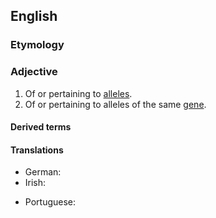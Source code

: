 ==English==

===Etymology===
{{suffix|en|allele|ic}}

===Adjective===
{{en-adj|-}}

# Of or pertaining to [[allele]]s.
# Of or pertaining to alleles of the same [[gene]].

====Derived terms====
{{der3|en
|allelically
|allelicity
|biallelic
|diallelic
|epiallelic
|hemiallelic
|heteroallelic
|homoallelic
|interallelic
|intra-allelic
|isoallelic
|monoallelic
|multiallelic
|nonallelic
|pentallelic
|polyallelic
|pseudoallelic
|tetraallelic
|tetrallelic
|transallelic
|triallelic
|uniallelic}}

====Translations====
{{trans-top|pertaining to alleles}}
* German: {{t+|de|allel}}
* Irish: {{t|ga|ailléileach}}
{{trans-mid}}
* Portuguese: {{t|pt|alélico}}
{{trans-bottom}}
